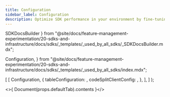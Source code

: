 ```yaml
---
title: Configuration
sidebar_label: Configuration
description: Optimize SDK performance in your environment by fine-tuning SDK config settings.
---
```


  SDKDocsBuilder
} from "@site/docs/feature-management-experimentation/20-sdks-and-infrastructure/docs/sdks/_templates/_used_by_all_sdks/_SDKDocsBuilder.mdx";

  Configuration,
} from "@site/docs/feature-management-experimentation/20-sdks-and-infrastructure/docs/sdks/_templates/_used_by_all_sdks/index.mdx";


  [
    [
      Configuration,
      {
        tableConfiguration:    <ConfigTable defaultTab={t} />,
        codeSplitClientConfig: <SplitClientConfig defaultTab={t} />,
      },
    ],
  ]
);

<>{ Document(props.defaultTab).contents }</>